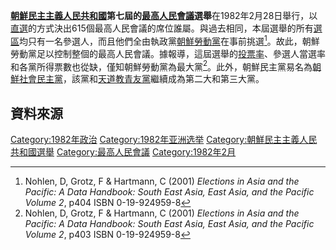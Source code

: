 {{noteTA
|G1=Country
|1=zh:北朝鮮; zh-cn:朝鲜; zh-tw:朝鮮; zh-hk:朝鮮; zh-sg:朝鲜;
}}
{{Infobox election
| election_name = 1982年朝鮮民主主義人民共和國最高人民會議選舉
| country = North Korea
| type = 议会
| ongoing = no
| previous_election = 1977年朝鮮民主主義人民共和國最高人民會議選舉
| previous_year = 1977年
| next_election = 1986年朝鮮民主主義人民共和國最高人民會議選舉
| next_year = 1986年
| seats_for_election = 所有615個[[最高人民會議|最高人民會議]]席位 
| majority_seats = 308
| election_date = 1982年2月28日

| image1             = [[Image:Kim_Il_Sung_Portrait-2.jpg|100x100px]]
| leader1            = [[金日成|金日成]]
| party1             = 朝鮮勞動黨
| color1             = FF0000
| leader_since1      = 1949年6月30日
| leaders_seat1      = 
| last_election1     = 
| seats1             = 不詳
| seat_change1       = 
| popular_vote1      = 
| percentage1        = 
| swing1             = 

| image2             = [[Image:Silver_-_replace_this_image_male.svg|100x100px]]
| leader2            = [[康良煜|康良煜]]
| party2             = 朝鮮社會民主黨
| color2             = FFB9C5
| leader_since2      = 1976年
| leaders_seat2      = 
| last_election2     = 
| seats2             = 不詳
| seat_change2       = 
| popular_vote2      = 
| percentage2        = 
| swing2             = 

| image3             = [[Image:Silver_-_replace_this_image_male.svg|100x100px]]
| leader3            = [[鄭新赫|鄭新赫]]
| party3             = 天道教青友黨
| color3             = A24A00
| leader_since3      = 1979年7月
| leaders_seat3      = 
| last_election3     =
| seats3             = 不詳
| seat_change3       = 
| popular_vote3      = 
| percentage3        = 
| swing3             = 
}}

'''[[朝鮮民主主義人民共和國|朝鮮民主主義人民共和國]]第七屆的[[最高人民會議|最高人民會議]]選舉'''在1982年2月28日舉行，以[[直接選舉|直選]]的方式決出615個最高人民會議的席位誰屬。與過去相同，本屆選舉的所有[[選區|選區]]均只有一名參選人，而且他們全由執政黨[[朝鮮勞動黨|朝鮮勞動黨]]在事前挑選<ref>Nohlen, D, Grotz, F & Hartmann, C (2001) ''Elections in Asia and the Pacific: A Data Handbook: South East Asia, East Asia, and the Pacific Volume 2'', p404 ISBN 0-19-924959-8</ref>。故此，朝鮮勞動黨足以控制整個的最高人民會議。據報導，這屆選舉的[[投票率|投票率]]、參選人當選率和各黨所得票數也從缺，僅知朝鮮勞動黨為最大黨<ref>Nohlen, D, Grotz, F & Hartmann, C (2001) ''Elections in Asia and the Pacific: A Data Handbook: South East Asia, East Asia, and the Pacific Volume 2'', p403 ISBN 0-19-924959-8</ref>。此外，朝鮮民主黨易名為[[朝鮮社會民主黨|朝鮮社會民主黨]]，該黨和[[天道教青友黨|天道教青友黨]]繼續成為第二大和第三大黨。

==資料來源==
{{Reflist|2}}

{{North Korean elections}}
[[Category:1982年政治|Category:1982年政治]]
[[Category:1982年亚洲选举|Category:1982年亚洲选举]]
[[Category:朝鮮民主主義人民共和國選舉|Category:朝鮮民主主義人民共和國選舉]]
[[Category:最高人民會議|Category:最高人民會議]]
[[Category:1982年2月|Category:1982年2月]]